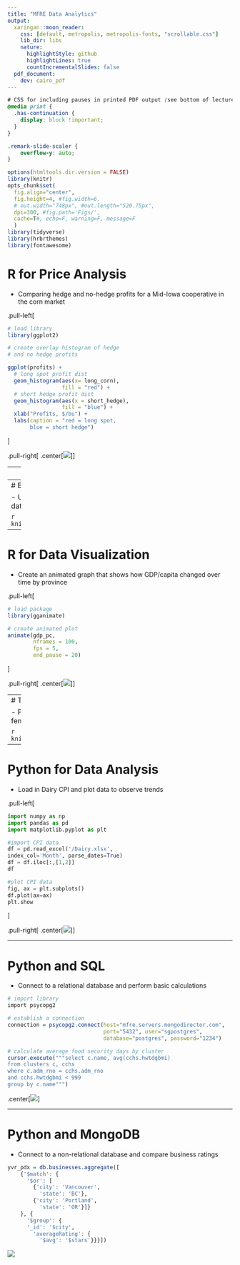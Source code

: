 ---
title: "MFRE Data Analytics"
output:
  xaringan::moon_reader:
    css: [default, metropolis, metropolis-fonts, "scrollable.css"] 
    lib_dir: libs
    nature:
      highlightStyle: github
      highlightLines: true
      countIncrementalSlides: false
  pdf_document:
    dev: cairo_pdf
---

```{css, echo=FALSE}
# CSS for including pauses in printed PDF output (see bottom of lecture)
@media print {
  .has-continuation {
    display: block !important;
  }
}

.remark-slide-scaler {
    overflow-y: auto;
}
```

```{r setup, include=FALSE}
options(htmltools.dir.version = FALSE)
library(knitr)
opts_chunk$set(
  fig.align="center",  
  fig.height=4, #fig.width=6,
  # out.width="748px", #out.length="520.75px",
  dpi=300, #fig.path='Figs/',
  cache=T#, echo=F, warning=F, message=F
  )
library(tidyverse)
library(hrbrthemes)
library(fontawesome)
```

# R for Price Analysis

- Comparing hedge and no-hedge profits for a Mid-Iowa cooperative in the corn market

.pull-left[
```{r staticgraph2, eval = F}
# load library
library(ggplot2)

# create overlay histogram of hedge 
# and no hedge profits

ggplot(profits) +
  # long spot profit dist
  geom_histogram(aes(x= long_corn), 
                 fill = "red") +
  # short hedge profit dist
  geom_histogram(aes(x = short_hedge), 
                 fill = "blue") + 
  xlab("Profits, $/bu") + 
  labs(caption = "red = long spot, 
       blue = short hedge")
```
]

.pull-right[
.center[![](pics/hedge.png)]
]


---
# R for Time Series

- Plot Impulse Response Functions (IRF) to trace impact of shocking one variable on the dynamics of other variables in the system

```{r, eval = F}
# Estimate VAR model
var_veg <- VAR(vegoils_real, p = 3, type = c("const"))

# IRF
plot(irf(model1, impulse = c("lnsoyr"), 
         response = c("lnsoyr", "lnrapeseedr", "lnpalmr"), 
         n.ahead = 10, boot = TRUE, runs = 100, ci = 0.95))
```

![](pics/irf.png)

---
# Excel and Power Query for Finance

- Updating financial ratio dashboard with new data

```{r, echo = FALSE, out.width = "60%"}
knitr::include_graphics("pics/refreshing.gif")
```

---
# R for Data Visualization

- Create an animated graph that shows how GDP/capita changed over time by province

.pull-left[
```{r, eval = F}
# load package
library(gganimate)

# create animated plot
animate(gdp_pc, 
        nframes = 100, 
        fps = 5, 
        end_pause = 20) 
```
]

.pull-right[
.center[![](pics/gdp_per_capita_ranked.gif)]
]

---
# Tableau for Data Visualization

- Presenting analysis of factors affecting female employment rate in agriculture

```{r, echo = FALSE, out.width = "60%"}
knitr::include_graphics("pics/tableau.gif")
```

---

# Python for Data Analysis

- Load in Dairy CPI and plot data to observe trends 

.pull-left[
```{python, eval = F}
import numpy as np
import pandas as pd
import matplotlib.pyplot as plt

#import CPI data
df = pd.read_excel('/Dairy.xlsx', 
index_col='Month', parse_dates=True)
df = df.iloc[:,[1,2]]
df

#plot CPI data
fig, ax = plt.subplots()
df.plot(ax=ax)
plt.show
```
]

.pull-right[
.center[![](pics/dairycpi.png)]
]

---

# Python and SQL

- Connect to a relational database and perform basic calculations

```{r, eval = F}
# import library
import psycopg2

# establish a connection
connection = psycopg2.connect(host="mfre.servers.mongodirector.com", 
                              port="5432", user="sgpostgres", 
                              database="postgres", password="1234")

# calculate average food security days by cluster
cursor.execute("""select c.name, avg(cchs.hwtdgbmi)
from clusters c, cchs
where c.adm_rno = cchs.adm_rno
and cchs.hwtdgbmi < 999
group by c.name""")
```

.center[![](pics/sql.png)]

---

# Python and MongoDB

- Connect to a non-relational database and compare business ratings

```{r, eval = F}
yvr_pdx = db.businesses.aggregate([
    {'$match': {
      '$or': [
        {'city': 'Vancouver', 
          'state': 'BC'}, 
        {'city': 'Portland',
          'state': 'OR'}]}
    }, {
      '$group': {
      '_id': '$city',
        'averageRating': {
          '$avg': '$stars'}}}])
```

![](pics/mongodb.png)